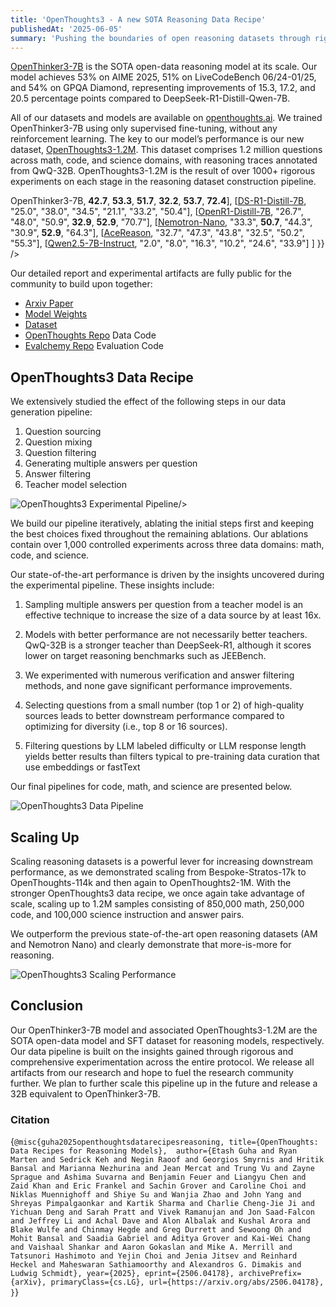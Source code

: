```yaml
---
title: 'OpenThoughts3 - A new SOTA Reasoning Data Recipe'
publishedAt: '2025-06-05'
summary: 'Pushing the boundaries of open reasoning datasets through rigorous experimentation.'
---
```


[OpenThinker3-7B](https://huggingface.co/open-thoughts/OpenThinker3-7B) is the SOTA open-data reasoning model at its scale. Our model achieves 53% on AIME 2025, 51% on LiveCodeBench 06/24-01/25, and 54% on GPQA Diamond, representing improvements of 15.3, 17.2, and 20.5 percentage points compared to DeepSeek-R1-Distill-Qwen-7B.

All of our datasets and models are available on [openthoughts.ai](https://openthoughts.ai). We trained OpenThinker3-7B using only supervised fine-tuning, without any reinforcement learning. The key to our model’s performance is our new dataset, [OpenThoughts3-1.2M](https://huggingface.co/datasets/open-thoughts/OpenThoughts3-1.2M).  This dataset comprises 1.2 million questions across math, code, and science domains, with reasoning traces annotated from QwQ-32B. OpenThoughts3-1.2M is the result of over 1000+ rigorous experiments on each stage in the reasoning dataset construction pipeline.  


<Table
  data={{
    headers: [
      "Model",
      "HMMT",
      "AIME25", 
      "LCB 06/24-01/25",
      "CodeForces",
      "GPQA-D",
      "JEEBench"
    ],
    rows: [
      [<a href="https://huggingface.co/open-thoughts/OpenThinker3-7B">OpenThinker3-7B</a>, <b>42.7</b>, <b>53.3</b>, <b>51.7</b>, <b>32.2</b>, <b>53.7</b>, <b>72.4</b>],
      [<a href="https://huggingface.co/deepseek-ai/DeepSeek-R1-Distill-Qwen-7B">DS-R1-Distill-7B</a>, "25.0", "38.0", "34.5", "21.1", "33.2", "50.4"],
      [<a href="https://huggingface.co/open-r1/OpenR1-Distill-7B">OpenR1-Distill-7B</a>, "26.7", "48.0", "50.9", <b>32.9</b>, <b>52.9</b>, "70.7"],
      [<a href="https://huggingface.co/nvidia/Llama-3.1-Nemotron-Nano-8B-v1">Nemotron-Nano</a>, "33.3", <b>50.7</b>, "44.3", "30.9", <b>52.9</b>, "64.3"],
      [<a href="https://huggingface.co/nvidia/AceReason-Nemotron-14B">AceReason</a>, "32.7", "47.3", "43.8", "32.5", "50.2", "55.3"],
      [<a href="https://huggingface.co/Qwen/Qwen2.5-7B-Instruct">Qwen2.5-7B-Instruct</a>, "2.0", "8.0", "16.3", "10.2", "24.6", "33.9"]
    ]
  }}
/>

Our detailed report and experimental artifacts are fully public for the community to build upon together:
- [Arxiv Paper](https://arxiv.org/pdf/2506.04178)
- [Model Weights](https://huggingface.co/open-thoughts/OpenThinker3-7B)
- [Dataset](https://huggingface.co/datasets/open-thoughts/OpenThoughts3-1.2M)
- [OpenThoughts Repo](https://github.com/open-thoughts/open-thoughts) Data Code
- [Evalchemy Repo](https://github.com/mlfoundations/Evalchemy) Evaluation Code


## OpenThoughts3 Data Recipe

We extensively studied the effect of the following steps in our data generation pipeline:
1. Question sourcing
2. Question mixing
3. Question filtering
4. Generating multiple answers per question
5. Answer filtering
6. Teacher model selection

<div className="flex justify-center my-8">
  <Image
    src="/ot3_pipeline.png"
    alt="OpenThoughts3 Experimental Pipeline"
    className="rounded-lg"

  />
</div>


We build our pipeline iteratively, ablating the initial steps first and keeping the best choices fixed throughout the remaining ablations.  Our ablations contain over 1,000 controlled experiments across three data domains: math, code, and science.

Our state-of-the-art performance is driven by the insights uncovered during the experimental pipeline. These insights include:

1. Sampling multiple answers per question from a teacher model is an effective technique
to increase the size of a data source by at least 16x.

2. Models with better performance are not necessarily better teachers. QwQ-32B is a stronger
teacher than DeepSeek-R1, although it scores lower on target reasoning benchmarks such as JEEBench. 

3. We experimented with numerous verification and answer filtering methods, and none gave
significant performance improvements.

4. Selecting questions from a small number (top 1 or 2) of high-quality sources leads to better
downstream performance compared to optimizing for diversity (i.e., top 8 or 16 sources).

5. Filtering questions by LLM labeled difficulty or LLM response length yields better results
than filters typical to pre-training data curation that use embeddings or fastText


Our final pipelines for code, math, and science are presented below. 

<div className="flex justify-center my-8">
  <Image
    src="/ot3_sankey.png"
    alt="OpenThoughts3 Data Pipeline"
    className="rounded-lg"
  />
</div>

## Scaling Up

Scaling reasoning datasets is a powerful lever for increasing downstream performance, as we demonstrated scaling from Bespoke-Stratos-17k to OpenThoughts-114k and then again to OpenThoughts2-1M. With the stronger OpenThoughts3 data recipe, we once again take advantage of scale, scaling up to 1.2M samples consisting of 850,000 math, 250,000 code, and 100,000 science instruction and answer pairs. 

We outperform the previous state-of-the-art open reasoning datasets (AM and Nemotron Nano) and clearly demonstrate that more-is-more for reasoning.

<div className="flex justify-center my-8">
  <Image
    src="/ot3_scaling.png"
    alt="OpenThoughts3 Scaling Performance"
    className="rounded-lg"
  />
</div>

## Conclusion

Our OpenThinker3-7B model and associated OpenThoughts3-1.2M are the SOTA open-data model and SFT dataset for reasoning models, respectively. Our data pipeline is built on the insights gained through rigorous and comprehensive experimentation across the entire protocol.  We release all artifacts from our research and hope to fuel the research community further. We plan to further scale this pipeline up in the future and release a 32B equivalent to OpenThinker3-7B.

### Citation
<Citation>{`@misc{guha2025openthoughtsdatarecipesreasoning,
      title={OpenThoughts: Data Recipes for Reasoning Models}, 
      author={Etash Guha and Ryan Marten and Sedrick Keh and Negin Raoof and Georgios Smyrnis and Hritik Bansal and Marianna Nezhurina and Jean Mercat and Trung Vu and Zayne Sprague and Ashima Suvarna and Benjamin Feuer and Liangyu Chen and Zaid Khan and Eric Frankel and Sachin Grover and Caroline Choi and Niklas Muennighoff and Shiye Su and Wanjia Zhao and John Yang and Shreyas Pimpalgaonkar and Kartik Sharma and Charlie Cheng-Jie Ji and Yichuan Deng and Sarah Pratt and Vivek Ramanujan and Jon Saad-Falcon and Jeffrey Li and Achal Dave and Alon Albalak and Kushal Arora and Blake Wulfe and Chinmay Hegde and Greg Durrett and Sewoong Oh and Mohit Bansal and Saadia Gabriel and Aditya Grover and Kai-Wei Chang and Vaishaal Shankar and Aaron Gokaslan and Mike A. Merrill and Tatsunori Hashimoto and Yejin Choi and Jenia Jitsev and Reinhard Heckel and Maheswaran Sathiamoorthy and Alexandros G. Dimakis and Ludwig Schmidt},
      year={2025},
      eprint={2506.04178},
      archivePrefix={arXiv},
      primaryClass={cs.LG},
      url={https://arxiv.org/abs/2506.04178}, 
}`}</Citation>